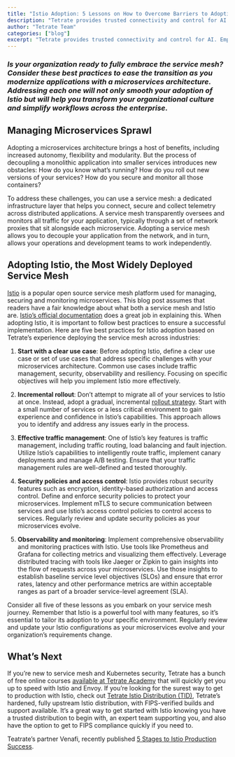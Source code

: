 ```yaml
---
title: "Istio Adoption: 5 Lessons on How to Overcome Barriers to Adoption"
description: "Tetrate provides trusted connectivity and control for AI. Empower developers while safeguarding the business. Built atop the proven Envoy proxy & Envoy AI Gateway."
author: "Tetrate Team"
categories: ["blog"]
excerpt: "Tetrate provides trusted connectivity and control for AI. Empower developers while safeguarding the business. Built atop the proven Envoy proxy & Envoy AI Gateway."
---
```


### [](#is-your-organization-ready-to-fully-embrace-the-service-mesh-consider-these-best-practices-to-ease-the-transition-as-you-modernize-applications-with-a-microservices-architecture-addressing-each-one-will-not-only-smooth-your-adoption-of-istio-but-will-help-you-transform-your-organizational-culture-and-simplify-workflows-across-the-enterprise)_Is your organization ready to fully embrace the service mesh? Consider these best practices to ease the transition as you modernize applications with a microservices architecture. Addressing each one will not only smooth your adoption of Istio but will help you transform your organizational culture and simplify workflows across the enterprise._

## [](#managing-microservices-sprawl)Managing Microservices Sprawl

Adopting a microservices architecture brings a host of benefits, including increased autonomy, flexibility and modularity. But the process of decoupling a monolithic application into smaller services introduces new obstacles: How do you know what’s running? How do you roll out new versions of your services? How do you secure and monitor all those containers?   

To address these challenges, you can use a service mesh: a dedicated infrastructure layer that helps you connect, secure and collect telemetry across distributed applications. A service mesh transparently oversees and monitors all traffic for your application, typically through a set of network proxies that sit alongside each microservice. Adopting a service mesh allows you to decouple your application from the network, and in turn, allows your operations and development teams to work independently.

## [](#adopting-istio-the-most-widely-deployed-service-mesh)Adopting Istio, the Most Widely Deployed Service Mesh

[Istio](https://istio.io/) is a popular open source service mesh platform used for managing, securing and monitoring microservices. This blog post assumes that readers have a fair knowledge about what both a service mesh and Istio are. [Istio’s official documentation](https://istio.io/) does a great job in explaining this. When adopting Istio, it is important to follow best practices to ensure a successful implementation. Here are five best practices for Istio adoption based on Tetrate’s experience deploying the service mesh across industries:

1.  **Start with a clear use case**: Before adopting Istio, define a clear use case or set of use cases that address specific challenges with your microservices architecture. Common use cases include traffic management, security, observability and resiliency. Focusing on specific objectives will help you implement Istio more effectively. 

2.  **Incremental rollout**: Don’t attempt to migrate all of your services to Istio at once. Instead, adopt a gradual, incremental [rollout strategy](/blog/david-wang-joins-tetrate-as-the-head-of-marketing/). Start with a small number of services or a less critical environment to gain experience and confidence in Istio’s capabilities. This approach allows you to identify and address any issues early in the process. 

3.  **Effective traffic management**: One of Istio’s key features is traffic management, including traffic routing, load balancing and fault injection. Utilize Istio’s capabilities to intelligently route traffic, implement canary deployments and manage A/B testing. Ensure that your traffic management rules are well-defined and tested thoroughly.  

4.  **Security policies and access control**: Istio provides robust security features such as encryption, identity-based authorization and access control. Define and enforce security policies to protect your microservices. Implement mTLS to secure communication between services and use Istio’s access control policies to control access to services. Regularly review and update security policies as your microservices evolve. 

5.  **Observability and monitoring**: Implement comprehensive observability and monitoring practices with Istio. Use tools like Prometheus and Grafana for collecting metrics and visualizing them effectively. Leverage distributed tracing with tools like Jaeger or Zipkin to gain insights into the flow of requests across your microservices. Use those insights to establish baseline service level objectives (SLOs) and ensure that error rates, latency and other performance metrics are within acceptable ranges as part of a broader service-level agreement (SLA). 

Consider all five of these lessons as you embark on your service mesh journey. Remember that Istio is a powerful tool with many features, so it’s essential to tailor its adoption to your specific environment. Regularly review and update your Istio configurations as your microservices evolve and your organization’s requirements change. 

## [](#whats-next)What’s Next

If you’re new to service mesh and Kubernetes security, Tetrate has a bunch of free online courses [available at Tetrate Academy](https://tetr8.io/academy) that will quickly get you up to speed with Istio and Envoy. If you’re looking for the surest way to get to production with Istio, check out [Tetrate Istio Distribution (TID)](https://tetr8.io/tid), Tetrate’s hardened, fully upstream Istio distribution, with FIPS-verified builds and support available. It’s a great way to get started with Istio knowing you have a trusted distribution to begin with, an expert team supporting you, and also have the option to get to FIPS compliance quickly if you need to.

Teatrate’s partner Venafi, recently published [5 Stages to Istio Production Success](https://venafi.com/resource-library/documents/5-stages-istio-production-success/).